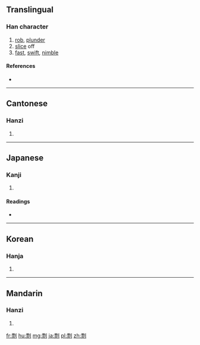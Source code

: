 ==Translingual==

===Han character===
{{Han char|rn=18|rad=刀|as=11|sn=13|four=1290<sub>0</sub>|canj=一火中弓 (MFLN)|ids=⿰[[票]][[刂]]}}

# [[rob]], [[plunder]]
# [[slice]] off
# [[fast]], [[swift]], [[nimble]]

====References====
* {{Han ref|kx=0143.330|dkj=02160|dj=0324.120|hdz=10353.040|uh=527D|ud=21117|bh=B6D1|bd=46801}}

----

==Cantonese==

===Hanzi===
{{yue-hanzi|jyut=|y=piu5}}

# {{defn|lang=yue|sort=刀11}}

----

==Japanese==

===Kanji===
{{ja-kanji|grade=|rs=刀11}}

# {{defn|lang=ja|sort=刀11}}

====Readings====
* {{ja-readings|on=[[ひょう]] (hyō)|kun=[[おびゃかす]] (obyakasu)}}

----

==Korean==

===Hanja===
{{ko-hanja|hangeul=표|rv=pyo|mr=p'yo}}

# {{defn|lang=ko|sort=刀11}}

----

==Mandarin==

===Hanzi===
{{cmn-hanzi|pin=[[piào]] ([[piao4]])|wg=p'iao<sup>4</sup>}}

# {{defn|lang=cmn|sort=刀11}}

[[fr:剽]]
[[hu:剽]]
[[mg:剽]]
[[ja:剽]]
[[pl:剽]]
[[zh:剽]]